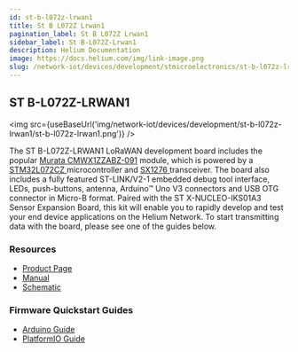 ```yaml
---
id: st-b-l072z-lrwan1
title: St B L072Z Lrwan1
pagination_label: St B L072Z Lrwan1
sidebar_label: St B-L072Z-Lrwan1
description: Helium Documentation
image: https://docs.helium.com/img/link-image.png
slug: /network-iot/devices/development/stmicroelectronics/st-b-l072z-lrwan1
---
```



<LegacyContentBanner />

## ST B-L072Z-LRWAN1

<img
  src={useBaseUrl('img/network-iot/devices/development/st-b-l072z-lrwan1/st-b-l072z-lrwan1.png')}
/>

The ST B-L072Z-LRWAN1 LoRaWAN development board includes the popular
[Murata CMWX1ZZABZ-091](https://wireless.murata.com/type-abz-078.html) module, which is powered by a
[STM32L072CZ ](https://www.st.com/en/microcontrollers-microprocessors/stm32l072cz.html)microcontroller
and [SX1276 ](https://www.semtech.com/products/wireless-rf/lora-transceivers/sx1276)transceiver. The
board also includes a fully featured ST-LINK/V2-1 embedded debug tool interface, LEDs, push-buttons,
antenna, Arduino™ Uno V3 connectors and USB OTG connector in Micro-B format. Paired with the ST
X-NUCLEO-IKS01A3 Sensor Expansion Board, this kit will enable you to rapidly develop and test your
end device applications on the Helium Network. To start transmitting data with the board, please see
one of the guides below.

### Resources

- [Product Page](https://www.st.com/en/evaluation-tools/b-l072z-lrwan1.html)
- [Manual](https://www.st.com/resource/en/user_manual/dm00352032-getting-started-with-ultralowpower-stm32l0-and-lora-discovery-kit-stmicroelectronics.pdf)
- [Schematic ](https://www.st.com/content/ccc/resource/technical/layouts_and_diagrams/schematic_pack/group1/0d/b2/51/b1/82/cd/44/42/X-NUCLEO-IKS01A3_SCHEMATIC/files/x-nucleo-iks01a3_schematic.pdf/jcr:content/translations/en.x-nucleo-iks01a3_schematic.pdf)

### Firmware Quickstart Guides

- [Arduino Guide](/network-iot/devices/development/stmicroelectronics/st-b-l072z-lrwan1/arduino)
- [PlatformIO Guide](/network-iot/devices/development/stmicroelectronics/st-b-l072z-lrwan1/platformio)
